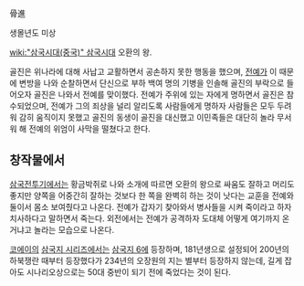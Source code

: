 骨進

생몰년도 미상

[[wiki:"삼국시대(중국)" 삼국시대]] 오환의 왕.

골진은 위나라에 대해 사납고 교활하면서 공손하지 못한 행동을 했으며, [[전예]]가 이 때문에 변방을 나와 순찰하면서 단신으로 부하 백여 명의 기병을 인솔해 골진의 부락으로 들어오자 골진은 나와서 전예를 맞이했다. 전예가 주위에 있는 자에게 명하면서 골진은 참수되었으며, 전예가 그의 죄상을 널리 알리도록 사람들에게 명하자 사람들은 모두 두려워 감히 움직이지 못했고 골진의 동생이 골진을 대신했고 이민족들은 대단히 놀라 무서워 해 전예의 위엄이 사막을 떨쳤다고 한다.

== 창작물에서 ==
[[삼국전투기]]에서는 황금박쥐로 나와 소개에 따르면 오환의 왕으로 싸움도 잘하고 머리도 좋지만 양쪽을 어중간히 잘하는 것보다 한 쪽을 완벽히 하는 것이 낫다는 교훈을 전예와 둘이서 몸소 보여줬다고 나온다. 전예가 갑자기 찾아와서 병사들을 시켜 죽이라고 하자 치사하다고 말하면서 죽는다. 외전에서는 전예가 공격하자 도대체 어떻게 여기까지 온 거냐고 놀라는 모습으로 나온다.

[[코에이]]의 [[삼국지 시리즈]]에서는 [[삼국지 6]]에 등장하며, 181년생으로 설정되어 200년의 하북쟁란 때부터 등장했다가 234년의 오장원의 지는 별부터 등장하지 않는데, 길게 잡아도 시나리오상으로는 50대 중반이 되기 전에 죽었다는 것이 된다.
